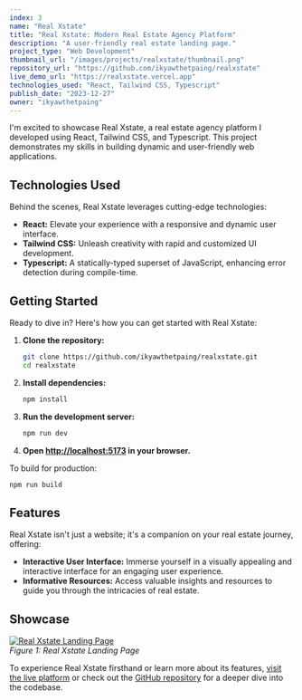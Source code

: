 ```yaml
---
index: 3
name: "Real Xstate"
title: "Real Xstate: Modern Real Estate Agency Platform"
description: "A user-friendly real estate landing page."
project_type: "Web Development"
thumbnail_url: "/images/projects/realxstate/thumbnail.png"
repository_url: "https://github.com/ikyawthetpaing/realxstate"
live_demo_url: "https://realxstate.vercel.app"
technologies_used: "React, Tailwind CSS, Typescript"
publish_date: "2023-12-27"
owner: "ikyawthetpaing"
---
```


I'm excited to showcase Real Xstate, a real estate agency platform I developed using React, Tailwind CSS, and Typescript. This project demonstrates my skills in building dynamic and user-friendly web applications.

## Technologies Used

Behind the scenes, Real Xstate leverages cutting-edge technologies:

- **React:** Elevate your experience with a responsive and dynamic user interface.
- **Tailwind CSS:** Unleash creativity with rapid and customized UI development.
- **Typescript:** A statically-typed superset of JavaScript, enhancing error detection during compile-time.

## Getting Started

Ready to dive in? Here's how you can get started with Real Xstate:

1. **Clone the repository:**

   ```bash
   git clone https://github.com/ikyawthetpaing/realxstate.git
   cd realxstate
   ```

2. **Install dependencies:**

   ```bash
   npm install
   ```

3. **Run the development server:**

   ```bash
   npm run dev
   ```

4. **Open [http://localhost:5173](http://localhost:5173) in your browser.**

To build for production:

```bash
npm run build
```

## Features

Real Xstate isn't just a website; it's a companion on your real estate journey, offering:

- **Interactive User Interface:** Immerse yourself in a visually appealing and interactive interface for an engaging user experience.
- **Informative Resources:** Access valuable insights and resources to guide you through the intricacies of real estate.

## Showcase

[![Real Xstate Landing Page](/images/projects/realxstate/showcase/landing.png)](https://realxstate.vercel.app)  
_Figure 1: Real Xstate Landing Page_

To experience Real Xstate firsthand or learn more about its features, [visit the live platform](https://realxstate.vercel.app) or check out the [GitHub repository](https://github.com/ikyawthetpaing/realxstate) for a deeper dive into the codebase.
